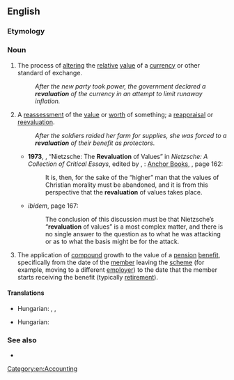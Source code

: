 ==English==

===Etymology===
{{prefix|re|valuation|lang=en}}

===Noun===
{{en-noun|~}}

# The process of [[alter]]ing the [[relative]] [[value]] of a [[currency]] or other standard of exchange.
#: ''After the new party took power, the government declared a '''revaluation''' of the currency in an attempt to limit runaway inflation.''
# A [[reassessment]] of the [[value]] or [[worth]] of something; a [[reappraisal]] or [[reevaluation]].
#: ''After the soldiers raided her farm for supplies, she was forced to a '''revaluation''' of their benefit as protectors.''
#* '''1973''', {{w|Philippa Foot}}, “Nietzsche: The '''Revaluation''' of Values” in ''Nietzsche: A Collection of Critical Essays'', edited by {{w|Robert C. Solomon}}, {{w|Garden City, New York}}: [[w:Doubleday (publisher)|Anchor Books]], {{ISBN|0385033443}}, page 162:
#*: It is, then, for the sake of the “higher” man that the values of Christian morality must be abandoned, and it is from this perspective that the '''revaluation''' of values takes place.
#* ''ibidem'', page 167:
#*: The conclusion of this discussion must be that Nietzsche’s “'''revaluation''' of values” is a most complex matter, and there is no single answer to the question as to what he was attacking or as to what the basis might be for the attack.
# {{lb|en|UK|pensions}} The application of [[compound]] growth to the value of a [[pension]] [[benefit]], specifically from the date of the [[member]] leaving the [[scheme]] (for example, moving to a different [[employer]]) to the date that the member starts receiving the benefit (typically [[retirement]]).

====Translations====
{{trans-top|process of altering the relative value of a currency}}
{{trans-mid}}
* Hungarian: {{q|upwards}} {{t+|hu|felértékelés}}, {{q|downwards}} {{t+|hu|leértékelés}}, {{q|in either direction}} {{t+|hu|átértékelés}}
{{trans-bottom}}

{{trans-top|reassessment of the value of something}}
{{trans-mid}}
* Hungarian: {{t|hu|[[újra]]/[[újból]]i/[[ismételt]] [[felbecsül]][[-tet|tet]][[-és|és]]}}
{{trans-bottom}}

===See also===
* {{l|en|transvaluation}}

[[Category:en:Accounting]]